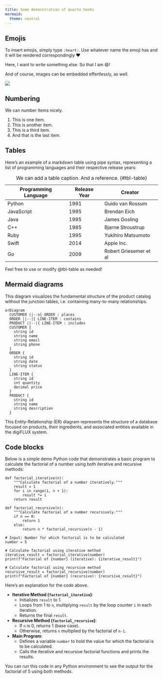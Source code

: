 ```yaml
---
title: Some demonstration of quarto books
mermaid: 
  theme: neutral
---
```


## Emojis

To insert emojis, simply type `:heart:`. Use whatever name the emoji has and it will be rendered correspondingly ❤️

Here, I want to write something else. So that I am 😄!

And of course, images can be embedded effertlessly, as well.

![](agriculture.png)

## Numbering

We can number items nicely.

1. This is one item.
2. This is another item.
3. This is a third item.
4. And that is the last item.

## Tables

Here's an example of a markdown table using pipe syntax, representing a list of programming languages and their respective release years:

| Programming Language | Release Year | Creator                |
|----------------------|--------------|------------------------|
| Python               | 1991         | Guido van Rossum       |
| JavaScript           | 1995         | Brendan Eich           |
| Java                 | 1995         | James Gosling          |
| C++                  | 1985         | Bjarne Stroustrup      |
| Ruby                 | 1995         | Yukihiro Matsumoto     |
| Swift                | 2014         | Apple Inc.             |
| Go                   | 2009         | Robert Griesemer et al |

: We can add a table caption. And a reference. {#tbl-table}

Feel free to use or modify @tbl-table as needed!

## Mermaid diagrams

This diagram visualizes the fundamental structure of the product catalog without the junction tables, i.e. containing many-to-many relationships.

```mermaid
erDiagram
  CUSTOMER ||--o{ ORDER : places
  ORDER ||--|{ LINE-ITEM : contains
  PRODUCT ||--|{ LINE-ITEM : includes
  CUSTOMER {
    string id
    string name
    string email
    string phone
  }
  ORDER {
    string id
    string date
    string status
  }
  LINE-ITEM {
    string id
    int quantity
    decimal price
  }
  PRODUCT {
    string id
    string name
    string description
  }
```

This Entity-Relationship (ER) diagram represents the structure of a database focused on products, their ingredients, and associated entities available in the digiFLUX system.

## Code blocks

Below is a simple demo Python code that demonstrates a basic program to calculate the factorial of a number using both iterative and recursive methods:

```.python
def factorial_iterative(n):
    """Calculate factorial of a number iteratively."""
    result = 1
    for i in range(1, n + 1):
        result *= i
    return result

def factorial_recursive(n):
    """Calculate factorial of a number recursively."""
    if n == 0:
        return 1
    else:
        return n * factorial_recursive(n - 1)

# Input: Number for which factorial is to be calculated
number = 5

# Calculate factorial using iterative method
iterative_result = factorial_iterative(number)
print(f"Factorial of {number} (iterative): {iterative_result}")

# Calculate factorial using recursive method
recursive_result = factorial_recursive(number)
print(f"Factorial of {number} (recursive): {recursive_result}")
```

Here's an explanation for the code above.

- **Iterative Method (`factorial_iterative`)**:
  - Initializes `result` to 1.
  - Loops from 1 to `n`, multiplying `result` by the loop counter `i` in each iteration.
  - Returns the final `result`.

- **Recursive Method (`factorial_recursive`)**:
  - If `n` is 0, returns 1 (base case).
  - Otherwise, returns `n` multiplied by the factorial of `n-1`.

- **Main Program**:
  - Defines a variable `number` to hold the value for which the factorial is to be calculated.
  - Calls the iterative and recursive factorial functions and prints the results.

You can run this code in any Python environment to see the output for the factorial of 5 using both methods.